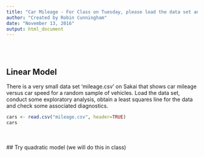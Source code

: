 ```yaml
---
title: "Car Mileage - For Class on Tuesday, please load the data set and `print' it. The code is already written for you."
author: "Created by Robin Cunningham"
date: "November 13, 2016"
output: html_document
---
```

<br><br>

## Linear Model

There is a very small data set 'mileage.csv'  on Sakai that shows car mileage versus car speed for a random sample of vehicles. Load the data set, conduct some exploratory analysis, obtain a least squares line for the data and check some associated diagnostics.
```r
cars <- read.csv("mileage.csv", header=TRUE)
cars

```

<br><br>
## Try quadratic model (we will do this in class)

```r

```
